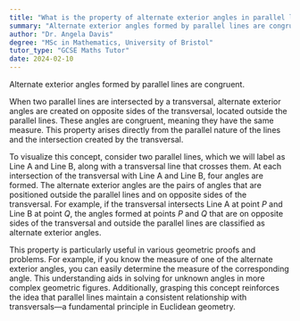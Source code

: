 ```yaml
---
title: "What is the property of alternate exterior angles in parallel lines?"
summary: "Alternate exterior angles formed by parallel lines are congruent, meaning they have the same measure when a transversal intersects the parallel lines. This property is fundamental in geometry."
author: "Dr. Angela Davis"
degree: "MSc in Mathematics, University of Bristol"
tutor_type: "GCSE Maths Tutor"
date: 2024-02-10
---
```


Alternate exterior angles formed by parallel lines are congruent.

When two parallel lines are intersected by a transversal, alternate exterior angles are created on opposite sides of the transversal, located outside the parallel lines. These angles are congruent, meaning they have the same measure. This property arises directly from the parallel nature of the lines and the intersection created by the transversal.

To visualize this concept, consider two parallel lines, which we will label as Line A and Line B, along with a transversal line that crosses them. At each intersection of the transversal with Line A and Line B, four angles are formed. The alternate exterior angles are the pairs of angles that are positioned outside the parallel lines and on opposite sides of the transversal. For example, if the transversal intersects Line A at point $P$ and Line B at point $Q$, the angles formed at points $P$ and $Q$ that are on opposite sides of the transversal and outside the parallel lines are classified as alternate exterior angles.

This property is particularly useful in various geometric proofs and problems. For example, if you know the measure of one of the alternate exterior angles, you can easily determine the measure of the corresponding angle. This understanding aids in solving for unknown angles in more complex geometric figures. Additionally, grasping this concept reinforces the idea that parallel lines maintain a consistent relationship with transversals—a fundamental principle in Euclidean geometry.
    